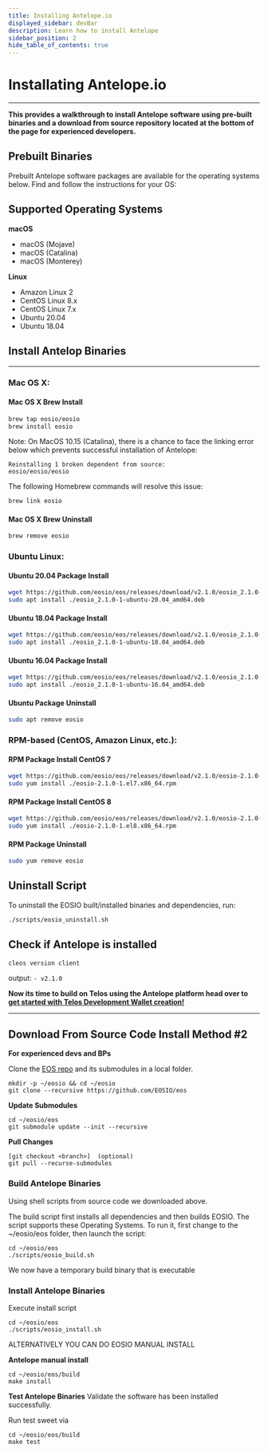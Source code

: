 ```yaml
---
title: Installing Antelope.io
displayed_sidebar: devBar
description: Learn how to install Antelope
sidebar_position: 2
hide_table_of_contents: true
---
```



# Installating Antelope.io

----     -----

__This provides a walkthrough to install Antelope software using pre-built binaries and a download from source repository located at the bottom of the page for experienced developers.__

## Prebuilt Binaries

Prebuilt Antelope software packages are available for the operating systems below. Find and follow the instructions for your OS:


## Supported Operating Systems
**macOS**
- macOS (Mojave)
- macOS (Catalina)
- macOS (Monterey)

**Linux**
- Amazon Linux 2
- CentOS Linux 8.x
- CentOS Linux 7.x
- Ubuntu 20.04
- Ubuntu 18.04

## Install Antelop Binaries
----             -----
### Mac OS X:

#### Mac OS X Brew Install
```sh
brew tap eosio/eosio
brew install eosio
```
Note: On MacOS 10.15 (Catalina), there is a chance to face the linking error below which prevents successful installation of Antelope:
```
Reinstalling 1 broken dependent from source:
eosio/eosio/eosio
```
The following Homebrew commands will resolve this issue:
```sh
brew link eosio
```
#### Mac OS X Brew Uninstall
```sh
brew remove eosio
```

### Ubuntu Linux:

#### Ubuntu 20.04 Package Install
```sh
wget https://github.com/eosio/eos/releases/download/v2.1.0/eosio_2.1.0-1-ubuntu-20.04_amd64.deb
sudo apt install ./eosio_2.1.0-1-ubuntu-20.04_amd64.deb
```
#### Ubuntu 18.04 Package Install
```sh
wget https://github.com/eosio/eos/releases/download/v2.1.0/eosio_2.1.0-1-ubuntu-18.04_amd64.deb
sudo apt install ./eosio_2.1.0-1-ubuntu-18.04_amd64.deb
```
#### Ubuntu 16.04 Package Install
```sh
wget https://github.com/eosio/eos/releases/download/v2.1.0/eosio_2.1.0-1-ubuntu-16.04_amd64.deb
sudo apt install ./eosio_2.1.0-1-ubuntu-16.04_amd64.deb
```
#### Ubuntu Package Uninstall
```sh
sudo apt remove eosio
```

### RPM-based (CentOS, Amazon Linux, etc.):

#### RPM Package Install CentOS 7
```sh
wget https://github.com/eosio/eos/releases/download/v2.1.0/eosio-2.1.0-1.el7.x86_64.rpm
sudo yum install ./eosio-2.1.0-1.el7.x86_64.rpm
```
#### RPM Package Install CentOS 8
```sh
wget https://github.com/eosio/eos/releases/download/v2.1.0/eosio-2.1.0-1.el8.x86_64.rpm
sudo yum install ./eosio-2.1.0-1.el8.x86_64.rpm
```

#### RPM Package Uninstall
```sh
sudo yum remove eosio
```

## Uninstall Script
To uninstall the EOSIO built/installed binaries and dependencies, run:
```sh
./scripts/eosio_uninstall.sh
```


## Check if Antelope is installed

```
cleos version client
```

output: ```- v2.1.0```

__Now its time to build on Telos using the Antelope platform head over to [get started with Telos Development Wallet creation!](/zero/developer-environment/cleos)__

------------                                            ------------

## Download From Source Code Install Method #2

**For experienced devs and BPs**

Clone the [EOS repo](https://github.com/EOSIO/eos) and its submodules in a local folder. 

```
mkdir -p ~/eosio && cd ~/eosio
git clone --recursive https://github.com/EOSIO/eos
```


**Update Submodules** 
```
cd ~/eosio/eos
git submodule update --init --recursive
```

**Pull Changes**

```
[git checkout <branch>]  (optional)
git pull --recurse-submodules
```


### Build Antelope Binaries
Using shell scripts from source code we downloaded above.

The build script first installs all dependencies and then builds EOSIO. The script supports these Operating Systems. To run it, first change to the ~/eosio/eos folder, then launch the script:

```
cd ~/eosio/eos
./scripts/eosio_build.sh
```

We now have a temporary build binary that is executable

### Install Antelope Binaries

Execute install script

```
cd ~/eosio/eos
./scripts/eosio_install.sh
```

ALTERNATIVELY YOU CAN DO EOSIO MANUAL INSTALL 

**Antelope manual install** 

```
cd ~/eosio/eos/build
make install
```


**Test Antelope Binaries** 
Validate the software has been installed successfully.

Run test sweet via

```
cd ~/eosio/eos/build
make test
```

